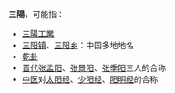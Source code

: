 '''三陽'''，可能指：
 
*[[三陽工業|三陽工業]]
*[[三阳镇|三阳镇]]、[[三阳乡|三阳乡]]：中国多地地名
*[[乾卦|乾卦]]
*[[晋代|晋代]][[张载_(西晋)|张孟阳]]、[[张协|张景阳]]、[[张亢_(晋朝)|张季阳]]三人的合称
*[[中医|中医]]对[[太阳经|太阳经]]、[[少阳经|少阳经]]、[[阳明经|阳明经]]的合称

{{disambig|Cat=二字消歧义}}